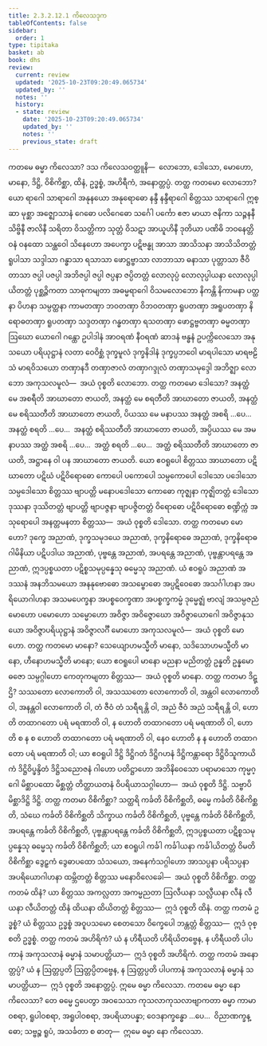 ```yaml
---
title: 2.3.2.12.1 ကိလေသဒုက
tableOfContents: false
sidebar:
  order: 1
type: tipitaka
basket: ab
book: dhs
review:
  current: review
  updated: '2025-10-23T09:20:49.065734'
  updated_by: ''
  notes: ''
  history:
  - state: review
    date: '2025-10-23T09:20:49.065734'
    updated_by: ''
    notes: ''
    previous_state: draft
---
```



<ReviewStatus review={frontmatter.review} showDetails={true} />

<HypothesisAnnotation frontmatter={frontmatter} />

<DynamicBreadcrumb />

<Division number="1235" book="dhs" e="ch" v="29" p="243">

<Paragraph number="1933" book="dhs">
ကတမေ ဓမ္မာ ကိလေသာ? ဒသ ကိလေသဝတ္ထူနိ—  လောဘော, ဒေါသော, မောဟော, မာနော, ဒိဋ္ဌိ, ဝိစိကိစ္ဆာ, ထိနံ, ဥဒ္ဓစ္စံ, အဟိရီကံ, အနောတ္တပ္ပံ.
</Paragraph>

</Division>
<Division number="1236" book="dhs" e="ch" v="29" p="243">

<Paragraph number="1934" book="dhs">
တတ္ထ ကတမော လောဘော? ယော ရာဂေါ သာရာဂေါ အနုနယော အနုရောဓော နန္ဒီ နန္ဒီရာဂေါ စိတ္တဿ သာရာဂေါ ဣစ္ဆာ မုစ္ဆာ အဇ္ဈောသာနံ ဂေဓော ပလိဂေဓော သင်္ဂေါ ပင်္ကော ဧဇာ မာယာ ဇနိကာ သဉ္ဇနနီ သိဗ္ဗိနီ ဇာလိနီ သရိတာ ဝိသတ္တိကာ သုတ္တံ ဝိသဋာ အာယူဟိနီ ဒုတိယာ ပဏိဓိ ဘဝနေတ္တိ ဝနံ ဝနထော သန္ထဝေါ သိနေဟော အပေက္ခာ ပဋိဗန္ဓု အာသာ အာသိသနာ အာသိသိတတ္တံ ရူပါသာ သဒ္ဒါသာ ဂန္ဓာသာ ရသာသာ ဖောဋ္ဌဗ္ဗာသာ လာဘာသာ ဓနာသာ ပုတ္တာသာ ဇီဝိတာသာ ဇပ္ပါ ပဇပ္ပါ အဘိဇပ္ပါ ဇပ္ပါ ဇပ္ပနာ ဇပ္ပိတတ္တံ လောလုပ္ပံ လောလုပ္ပါယနာ လောလုပ္ပါယိတတ္တံ ပုစ္ဆဉ္ဇိကတာ သာဓုကမျတာ အဓမ္မရာဂေါ ဝိသမလောဘော နိကန္တိ နိကာမနာ ပတ္ထနာ ပိဟနာ သမ္ပတ္ထနာ ကာမတဏှာ ဘဝတဏှာ ဝိဘဝတဏှာ ရူပတဏှာ အရူပတဏှာ နိရောဓတဏှာ ရူပတဏှာ သဒ္ဒတဏှာ ဂန္ဓတဏှာ ရသတဏှာ ဖောဋ္ဌဗ္ဗတဏှာ ဓမ္မတဏှာ ဩဃော ယောဂေါ ဂန္ထော ဥပါဒါနံ အာဝရဏံ နီဝရဏံ ဆာဒနံ ဗန္ဓနံ ဥပက္ကိလေသော အနုသယော ပရိယုဋ္ဌာနံ လတာ ဝေဝိစ္ဆံ ဒုက္ခမူလံ ဒုက္ခနိဒါနံ ဒုက္ခပ္ပဘဝေါ မာရပါသော မာရဗဠိသံ မာရဝိသယော တဏှာနဒီ တဏှာဇာလံ တဏှာဂဒ္ဒုလံ တဏှာသမုဒ္ဒေါ အဘိဇ္ဈာ လောဘော အကုသလမူလံ—  အယံ ဝုစ္စတိ လောဘော.
</Paragraph>

</Division>
<Division number="1237" book="dhs" e="ch" v="29" p="244">

<Paragraph number="1935" book="dhs">
တတ္ထ ကတမော ဒေါသော? အနတ္ထံ မေ အစရီတိ အာဃာတော ဇာယတိ, အနတ္ထံ မေ စရတီတိ အာဃာတော ဇာယတိ, အနတ္ထံ မေ စရိဿတီတိ အာဃာတော ဇာယတိ, ပိယဿ မေ မနာပဿ အနတ္ထံ အစရိ …ပေ…  အနတ္ထံ စရတိ …ပေ…  အနတ္ထံ စရိဿတီတိ အာဃာတော ဇာယတိ, အပ္ပိယဿ မေ အမနာပဿ အတ္ထံ အစရိ …ပေ…  အတ္ထံ စရတိ …ပေ…  အတ္ထံ စရိဿတီတိ အာဃာတော ဇာယတိ, အဋ္ဌာနေ ဝါ ပန အာဃာတော ဇာယတိ. ယော ဧဝရူပေါ စိတ္တဿ အာဃာတော ပဋိဃာတော ပဋိဃံ ပဋိဝိရောဓော ကောပေါ ပကောပေါ သမ္ပကောပေါ ဒေါသော ပဒေါသော သမ္ပဒေါသော စိတ္တဿ ဗျာပတ္တိ မနောပဒေါသော ကောဓော ကုဇ္ဈနာ ကုဇ္ဈိတတ္တံ ဒေါသော ဒုဿနာ ဒုဿိတတ္တံ ဗျာပတ္တိ ဗျာပဇ္ဇနာ ဗျာပဇ္ဇိတတ္တံ ဝိရောဓော ပဋိဝိရောဓော စဏ္ဍိက္ကံ အသုရောပေါ အနတ္တမနတာ စိတ္တဿ—  အယံ ဝုစ္စတိ ဒေါသော.
</Paragraph>

</Division>
<Division number="1238" book="dhs" e="ch" v="29" p="244">

<Paragraph number="1936" book="dhs">
တတ္ထ ကတမော မောဟော? ဒုက္ခေ အညာဏံ, ဒုက္ခသမုဒယေ အညာဏံ, ဒုက္ခနိရောဓေ အညာဏံ, ဒုက္ခနိရောဓဂါမိနိယာ ပဋိပဒါယ အညာဏံ, ပုဗ္ဗန္တေ အညာဏံ, အပရန္တေ အညာဏံ, ပုဗ္ဗန္တာပရန္တေ အညာဏံ, ဣဒပ္ပစ္စယတာ ပဋိစ္စသမုပ္ပန္နေသု ဓမ္မေသု အညာဏံ. ယံ ဧဝရူပံ အညာဏံ အဒဿနံ အနဘိသမယော အနနုဗောဓော အသမ္ဗောဓော အပ္ပဋိဝေဓော အသင်္ဂါဟနာ အပရိယောဂါဟနာ အသမပေက္ခနာ အပစ္စဝေက္ခဏာ အပစ္စက္ခကမ္မံ ဒုမ္မေဇ္ဈံ ဗာလျံ အသမ္ပဇညံ မောဟော ပမောဟော သမ္မောဟော အဝိဇ္ဇာ အဝိဇ္ဇောဃော အဝိဇ္ဇာယောဂေါ အဝိဇ္ဇာနုသယော အဝိဇ္ဇာပရိယုဋ္ဌာနံ အဝိဇ္ဇာလင်္ဂီ မောဟော အကုသလမူလံ—  အယံ ဝုစ္စတိ မောဟော.
</Paragraph>

</Division>
<Division number="1239" book="dhs" e="ch" v="29" p="245">

<Paragraph number="1937" book="dhs">
တတ္ထ ကတမော မာနော? သေယျောဟမသ္မီတိ မာနော, သဒိသောဟမသ္မီတိ မာနော, ဟီနောဟမသ္မီတိ မာနော; ယော ဧဝရူပေါ မာနော မညနာ မညိတတ္တံ ဥန္နတိ ဥန္နမော ဓဇော သမ္ပဂ္ဂါဟော ကေတုကမျတာ စိတ္တဿ—  အယံ ဝုစ္စတိ မာနော.
</Paragraph>

</Division>
<Division number="1240" book="dhs" e="ch" v="29" p="245">

<Paragraph number="1938" book="dhs">
တတ္ထ ကတမာ ဒိဋ္ဌိ? သဿတော လောကောတိ ဝါ, အသဿတော လောကောတိ ဝါ, အန္တဝါ လောကောတိ ဝါ, အနန္တဝါ လောကောတိ ဝါ, တံ ဇီဝံ တံ သရီရန္တိ ဝါ, အညံ ဇီဝံ အညံ သရီရန္တိ ဝါ, ဟောတိ တထာဂတော ပရံ မရဏာတိ ဝါ, န ဟောတိ တထာဂတော ပရံ မရဏာတိ ဝါ, ဟောတိ စ န စ ဟောတိ တထာဂတော ပရံ မရဏာတိ ဝါ, နေဝ ဟောတိ န န ဟောတိ တထာဂတော ပရံ မရဏာတိ ဝါ; ယာ ဧဝရူပါ ဒိဋ္ဌိ ဒိဋ္ဌိဂတံ ဒိဋ္ဌိဂဟနံ ဒိဋ္ဌိကန္တာရော ဒိဋ္ဌိဝိသူကာယိကံ ဒိဋ္ဌိဝိပ္ဖန္ဒိတံ ဒိဋ္ဌိသညောဇနံ ဂါဟော ပတိဋ္ဌာဟော အဘိနိဝေသော ပရာမာသော ကုမ္မဂ္ဂေါ မိစ္ဆာပထော မိစ္ဆတ္တံ တိတ္ထာယတနံ ဝိပရိယာသဂ္ဂါဟော—  အယံ ဝုစ္စတိ ဒိဋ္ဌိ. သဗ္ဗာပိ မိစ္ဆာဒိဋ္ဌိ ဒိဋ္ဌိ.
</Paragraph>

</Division>
<Division number="1241" book="dhs" e="ch" v="29" p="245">

<Paragraph number="1939" book="dhs">
တတ္ထ ကတမာ ဝိစိကိစ္ဆာ? သတ္ထရိ ကင်္ခတိ ဝိစိကိစ္ဆတိ, ဓမ္မေ ကင်္ခတိ ဝိစိကိစ္ဆတိ, သံဃေ ကင်္ခတိ ဝိစိကိစ္ဆတိ သိက္ခာယ ကင်္ခတိ ဝိစိကိစ္ဆတိ, ပုဗ္ဗန္တေ ကင်္ခတိ ဝိစိကိစ္ဆတိ, အပရန္တေ ကင်္ခတိ ဝိစိကိစ္ဆတိ, ပုဗ္ဗန္တာပရန္တေ ကင်္ခတိ ဝိစိကိစ္ဆတိ, ဣဒပ္ပစ္စယတာ ပဋိစ္စသမုပ္ပန္နေသု ဓမ္မေသု ကင်္ခတိ ဝိစိကိစ္ဆတိ; ယာ ဧဝရူပါ ကင်္ခါ ကင်္ခါယနာ ကင်္ခါယိတတ္တံ ဝိမတိ ဝိစိကိစ္ဆာ ဒွေဠှကံ ဒွေဓာပထော သံသယော, အနေကံသဂ္ဂါဟော အာသပ္ပနာ ပရိသပ္ပနာ အပရိယောဂါဟနာ ထမ္ဘိတတ္တံ စိတ္တဿ မနောဝိလေခေါ—  အယံ ဝုစ္စတိ ဝိစိကိစ္ဆာ.
</Paragraph>

</Division>
<Division number="1242" book="dhs" e="ch" v="29" p="245">

<Paragraph number="1940" book="dhs">
တတ္ထ ကတမံ ထိနံ? ယာ စိတ္တဿ အကလ္လတာ အကမ္မညတာ ဩလီယနာ သလ္လီယနာ လီနံ လီယနာ လီယိတတ္တံ ထိနံ ထိယနာ ထိယိတတ္တံ စိတ္တဿ—  ဣဒံ ဝုစ္စတိ ထိနံ.
</Paragraph>

</Division>
<Division number="1243" book="dhs" e="ch" v="29" p="245">

<Paragraph number="1941" book="dhs">
တတ္ထ ကတမံ ဥဒ္ဓစ္စံ? ယံ စိတ္တဿ ဥဒ္ဓစ္စံ အဝူပသမော စေတသော ဝိက္ခေပေါ ဘန္တတ္တံ စိတ္တဿ—  ဣဒံ ဝုစ္စတိ ဥဒ္ဓစ္စံ.
</Paragraph>

</Division>
<Division number="1244" book="dhs" e="ch" v="29" p="245">

<Paragraph number="1942" book="dhs">
တတ္ထ ကတမံ အဟိရိကံ? ယံ န ဟိရီယတိ ဟိရိယိတဗ္ဗေန, န ဟိရီယတိ ပါပကာနံ အကုသလာနံ ဓမ္မာနံ သမာပတ္တိယာ—  ဣဒံ ဝုစ္စတိ အဟိရိကံ.
</Paragraph>

</Division>
<Division number="1245" book="dhs" e="ch" v="29" p="246">

<Paragraph number="1943" book="dhs">
တတ္ထ ကတမံ အနောတ္တပ္ပံ? ယံ န ဩတ္တပ္ပတိ ဩတ္တပ္ပိတဗ္ဗေန, န ဩတ္တပ္ပတိ ပါပကာနံ အကုသလာနံ ဓမ္မာနံ သမာပတ္တိယာ—  ဣဒံ ဝုစ္စတိ အနောတ္တပ္ပံ.
</Paragraph>

<Paragraph number="1944" book="dhs">
ဣမေ ဓမ္မာ ကိလေသာ.
</Paragraph>

</Division>
<Division number="1246" book="dhs" e="ch" v="29" p="246">

<Paragraph number="1945" book="dhs">
ကတမေ ဓမ္မာ နော ကိလေသာ? တေ ဓမ္မေ ဌပေတွာ အဝသေသာ ကုသလာကုသလာဗျာကတာ ဓမ္မာ ကာမာဝစရာ, ရူပါဝစရာ, အရူပါဝစရာ, အပရိယာပန္နာ; ဝေဒနာက္ခန္ဓော …ပေ…  ဝိညာဏက္ခန္ဓော; သဗ္ဗဉ္စ ရူပံ, အသင်္ခတာ စ ဓာတု—  ဣမေ ဓမ္မာ နော ကိလေသာ.
</Paragraph>
</Division>